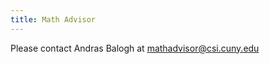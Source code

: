 ```yaml
---
title: Math Advisor
---
```


Please contact Andras Balogh at [mathadvisor@csi.cuny.edu](mailto:mathadvisor@csi.cuny.edu)
